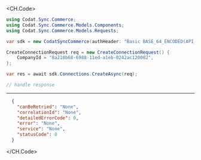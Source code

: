 
<CH.Code>
```csharp Create.cs
using Codat.Sync.Commerce;
using Codat.Sync.Commerce.Models.Components;
using Codat.Sync.Commerce.Models.Requests;

var sdk = new CodatSyncCommerce(authHeader: "Basic BASE_64_ENCODED(API_KEY)");

CreateConnectionRequest req = new CreateConnectionRequest() {
    CompanyId = "8a210b68-6988-11ed-a1eb-0242ac120002",
};

var res = await sdk.Connections.CreateAsync(req);

// handle response
```
---

```json Example Response
  {
    "canBeRetried": "None",
    "correlationId": "None",
    "detailedErrorCode": 0,
    "error": "None",
    "service": "None",
    "statusCode": 0
  }
```
</CH.Code>

